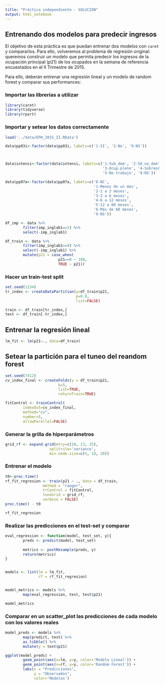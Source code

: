 ```yaml
---
title: "Práctica independiente - SOLUCION"
output: html_notebook
---
```


## Entrenando dos modelos para predecir ingresos

El objetivo de esta práctica es que puedan entrenar dos modelos con `caret` y compararlos. Para ello, volveremos al problema de regresión original: queremos construir un modelo que permita predecir los ingresos de la ocupación principal ($p21$) de los ocupados en la semana de referencia encuestados en el II Trimestre de 2015.

Para ello, deberán entrenar una regresión lineal y un modelo de random forest y comparar sus performances:


### Importar las librerías a utilizar

```r
library(caret)
library(tidyverse)
library(rpart)
```


### Importar y setear los datos correctamente

```r

load('../data/EPH_2015_II.RData')

data$pp03i<-factor(data$pp03i, labels=c('1-SI', '2-No', '9-NS'))



data$intensi<-factor(data$intensi, labels=c('1-Sub_dem', '2-SO_no_dem', 
                                            '3-Ocup.pleno', '4-Sobreoc',
                                            '5-No trabajo', '9-NS'))

data$pp07a<-factor(data$pp07a, labels=c('0-NC',
                                        '1-Menos de un mes',
                                        '2-1 a 3 meses',
                                        '3-3 a 6 meses',
                                        '4-6 a 12 meses',
                                        '5-12 a 60 meses',
                                        '6-Más de 60 meses',
                                        '9-NS'))

df_imp <- data %>%
        filter(imp_inglab1==1) %>%
        select(-imp_inglab1)

df_train <- data %>%
        filter(imp_inglab1==0) %>%
        select(-imp_inglab1) %>%
        mutate(p21 = case_when(
                        p21==0 ~ 100,
                        TRUE ~ p21))


```



### Hacer un train-test split

```r
set.seed(1234)
tr_index <- createDataPartition(y=df_train$p21,
                                p=0.8,
                                list=FALSE)

train <- df_train[tr_index,]
test <- df_train[-tr_index,]

```


## Entrenar la regresión lineal

```r
lm_fit <- lm(p21~., data=df_train)
```


## Setear la partición para el tuneo del reandom forest

```r

set.seed(7412)
cv_index_final <- createFolds(y = df_train$p21,
                        k=5,
                        list=TRUE,
                        returnTrain=TRUE)

fitControl <- trainControl(
        indexOut=cv_index_final, 
        method="cv",
        number=5,
        allowParallel=FALSE)


```


### Generar la grilla de hiperparámetros

```r

grid_rf <- expand.grid(mtry=c(10, 23, 25),
                    splitrule='variance',
                    min.node.size=c(5, 10, 20))


```


### Entrenar el modelo

```r
t0<-proc.time()
rf_fit_regresion <- train(p21 ~ ., data = df_train, 
                 method = "ranger", 
                 trControl = fitControl,
                 tuneGrid = grid_rf,
                 verbose = FALSE)
proc.time() - t0

rf_fit_regresion
```

### Realizar las predicciones en el test-set y comparar

```r
eval_regression <- function(model, test_set, y){
        preds <- predict(model, test_set)
        
        metrics <- postResample(preds, y) 
        return(metrics)
}


models <- list(lm = lm_fit,
               rf = rf_fit_regresion)


model_metrics <- models %>%
        map(eval_regression, test, test$p21)

model_metrics

```


### Comparar en un scatter_plot las predicciones de cada modelo con los valores reales

```r
model_preds <- models %>%
        map(predict, test) %>%
        as_tibble() %>%
        mutate(y = test$p21)

ggplot(model_preds) + 
        geom_point(aes(x=lm, y=y, color='Modelo Lineal')) + 
        geom_point(aes(x=rf, y=y, color='Random Forest')) +
        labs(x = "Predicciones",
             y = "Observados",
             color='Modelos')

```

